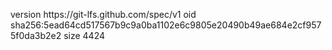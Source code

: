version https://git-lfs.github.com/spec/v1
oid sha256:5ead64cd517567b9c9a0ba1102e6c9805e20490b49ae684e2cf9575f0da3b2e2
size 4424
